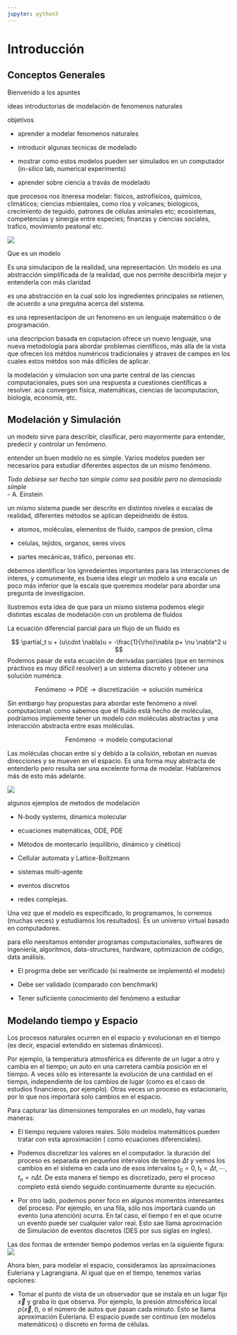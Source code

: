 ```yaml
---
jupyter: python3
---
```


# Introducción

## Conceptos Generales

Bienvenido a los apuntes

ideas introductorias de modelación de fenomenos naturales

objetivos

-   aprender a modelar fenomenos naturales

-   introducir algunas tecnicas de modelado

-   mostrar como estos modelos pueden ser simulados en un computador (in-silico lab, numerical experiments)

-   aprender sobre ciencia a travás de modelado

que procesos nos itneresa modelar: físicos, astrofísicos, químicos, climáticos; ciencias mbientales, como ríos y volcanes; biologicos, crecimiento de teguido, patrones de células animales etc; ecosistemas, competencias y sinergia entre especies; finanzas y ciencias sociales, trafico, movimiento peatonal etc.

![](01_01.png)

Que es un modelo

Es una simulacipon de la realidad, una representación. Un modelo es una abstracción simplificada de la realidad, que nos permite describirla mejor y entenderla con más claridad

es una abstracción en la cual solo los ingredientes principales se retienen, de acuerdo a una pregutna acerca del sistema.

es una representacipon de un fenomeno en un lenguaje matemático o de programación.

una descripcion basada en coputacion ofrece un nuevo lenguaje, una nueva metodologia para abordar problemas científicos, más alla de la vista que ofrecen los métdos numéricos tradicionales y atraves de campos en los cuales estos métdos son más difíciles de aplicar.

la modelación y simulacion son una parte central de las ciencias computacionales, pues son una respuesta a cuestiones científicas a resolver. aca convergen física, matemáticas, ciencias de lacomputacion, biología, economía, etc.

## Modelación y Simulación

un modelo sirve para describir, clasificar, pero mayormente para entender, predecir y controlar un fenómeno.

entender un buen modelo no es simple. Varios modelos pueden ser necesarios para estudiar diferentes aspectos de un mismo fenómeno.

*Todo debiese ser hecho tan simple como sea posible pero no demasiado simple*\
- A. Einstein

un mismo sistema puede ser descrito en distintos niveles o escalas de realidad, diferentes métodos se aplican depeidneido de éstos.

-   atomos, moléculas, elementos de fluido, campos de presion, clima

-   celulas, tejidos, organos, seres vivos

-   partes mecánicas, tráfico, personas etc.

debemos identificar los ignredeientes importantes para las interacciones de interes, y comunmente, es buena idea elegir un modelo a una escala un poco más inferior que la escala que queremos modelar para abordar una pregunta de investigacion.

Ilustremos esta idea de que para un mismo sistema podemos elegir distintas escalas de modelación con un problema de fluidos

La ecuación diferencial parcial para un flujo de un fluido es

$$
\partial_t u + (u\cdot \nabla)u = -\frac{1}{\rho}\nabla p+ \nu \nabla^2 u
$$Podemos pasar de esta ecuación de derivadas parciales (que en terminos práctivos es muy dificil resolver) a un sistema discreto y obtener una solución numérica.

$$
\text{Fenómeno}\rightarrow \text{PDE} \rightarrow \text{discretización} \rightarrow \text{solución numérica}
$$

Sin embargo hay propuestas para abordar este fenómeno a nivel computacional: como sabemos que el fluido está hecho de moléculas, podríamos implemente tener un modelo con moléculas abstractas y una interacción abstracta entre esas moléculas.

$$
\text{Fenómeno} \rightarrow \text{modelo computacional}
$$

Las moléculas chocan entre sí y debido a la colisión, rebotan en nuevas direcciones y se mueven en el espacio. Es una forma muy abstracta de entenderlo pero resulta ser una excelente forma de modelar. Hablaremos más de esto más adelante.

![](01_02.png)

algunos ejemplos de metodos de modelación

-   N-body systems, dinamica molecular

-   ecuaciones matemáticas, ODE, PDE

-   Métodos de montecarlo (equilibrio, dinámico y cinético)

-   Cellular automata y Lattice-Boltzmann

-   sistemas multi-agente

-   eventos discretos

-   redes complejas.

Una vez que el modelo es especificado, lo programamos, lo corremos (muchas veces) y estudiamos los resultados). Es un universo virtual basado en computadores.

para ello neesitamos entender programas computacionales, softwares de ingeniería, algoritmos, data-structures, hardware, optimizacion de código, data análisis.

-   El progrma debe ser verificado (si realmente se implementó el modelo)

<!-- -->

-   Debe ser validado (comparado con benchmark)

-   Tener suficiiente conocimiento del fenómeno a estudiar

## Modelando tiempo y Espacio

Los procesos naturales ocurren en el espacio y evolucionan en el tiempo (es decir, espacial extendido en sistemas dinámicos).

Por ejemplo, la temperatura atmosférica es diferente de un lugar a otro y cambia en el tiempo; un auto en una carretera cambia posición en el tiempo. A veces sólo es interesante la evolución de una cantidad en el tiempo, independiente de los cambios de lugar (como es el caso de estudios financieros, por ejemplo). Otras veces un proceso es estacionario, por lo que nos importará solo cambios en el espacio.

Para capturar las dimensiones temporales en un modelo, hay varias maneras:

-   El tiempo requiere valores reales. Sólo modelos matemáticos pueden tratar con esta aproximación ( como ecuaciones diferenciales).

-   Podemos discretizar los valores en el computador. la duración del proceso es separada en pequeños intervalos de tiempo $\Delta t$ y vemos los cambios en el sistema en cada uno de esos intervalos $t_0 = 0, t_1=\Delta t, \cdots , t_n = n\Delta t$. De esta manera el tiempo es discretizado, pero el proceso completo está siendo seguido continuamente durante su ejecución.

-   Por otro lado, podemos poner foco en algunos momentos interesantes del proceso. Por ejemplo, en una fila, sólo nos importará cuando un evento (una atención) ocurra. En tal caso, el tiempo $t$ en el que ocurre un evento puede ser cualquier valor real. Esto sae llama aproximación de Simulación de eventos discretos (DES por sus siglas en ingles).

Las dos formas de entender tiempo podemos verlas en la siguiente figura: ![](01_03.png)

Ahora bien, para modelar el espacio, consideramos las aproximaciones Euleriana y Lagrangiana. Al igual que en el tiempo, tenemos varias opciones:

-   Tomar el punto de vista de un observador que se instala en un lugar fijo $\vec{x}$ y graba lo que observa. Por ejemplo, la presión atmosférica local $p(\vec{x}, t)$, o el número de autos que pasan cada minuto. Esto se llama aproximación Euleriana. El espacio puede ser contínuo (en modelos matemáticos) o discreto en forma de células.
